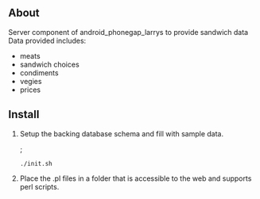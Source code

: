 == About ==                                                                     
Server component of android_phonegap_larrys to provide sandwich data            
Data provided includes:                                                         
* meats                                                                         
* sandwich choices                                                              
* condiments                                                                    
* vegies                                                                        
* prices                                                                        
== Install ==                                                                   

# Setup the backing database schema and fill with sample data.                  
#;<pre>./init.sh</pre>                                                            
# Place the .pl files in a folder that is accessible to the web and supports perl scripts.
